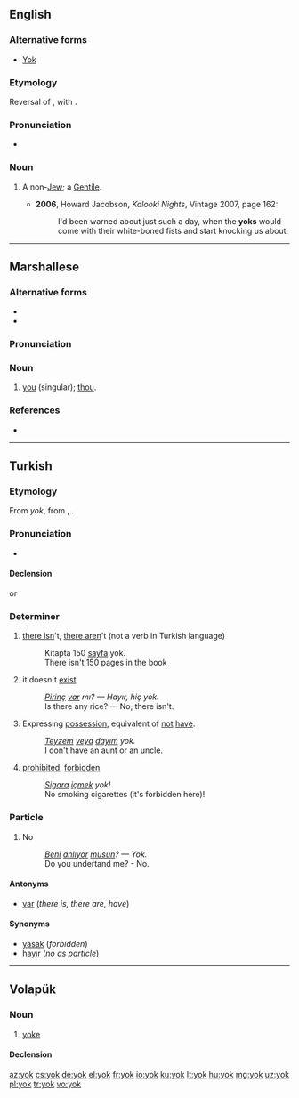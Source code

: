 ==English==

===Alternative forms===
* [[Yok]]

===Etymology===
Reversal of {{term|goy}}, with {{w|final devoicing}}.

===Pronunciation===
* {{IPA|/jɒk/|lang=en}}

===Noun===
{{en-noun}}

# {{label|en|pejorative}} A non-[[Jew]]; a [[Gentile]].
#* '''2006''', Howard Jacobson, ''Kalooki Nights'', Vintage 2007, page 162:
#*: I'd been warned about just such a day, when the '''yoks''' would come with their white-boned fists and start knocking us about.

----

==Marshallese==

===Alternative forms===
* {{l|mh|eok}}
* {{l|mh|yuk}}

===Pronunciation===
{{mh-ipa-rows|yo|yow|kw}}

===Noun===
{{head|mh|noun}}

# [[you]] (singular); [[thou]].

===References===
* {{meod-ref|MED2E.htm#eok}}

----

==Turkish==

===Etymology===
From {{etyl|otk|tr}} ''yok'', from {{etyl|trk-pro|tr}} {{m|trk-pro|*yōk}}, {{m|trk-pro|*jōk||is not, there is not}}.

===Pronunciation===
* {{IPA|/jok/|lang=tr}}

====Declension====
{{tr-noun-c|o|t|pred=+}}
or
{{tr-noun-c|o|t|stem=yoğ|poss=+}}

===Determiner===
{{head|tr|determiner}}

# [[there is]]n't, [[there are]]n't (not a verb in Turkish language)
#: Kitapta 150 [[sayfa]] yok.
#: There isn't 150 pages in the book
# it doesn't [[exist]]
#: ''[[Pirinç]] [[var]] mı? — Hayır, hiç yok.''
#: Is there any rice? — No, there isn't.
# Expressing [[possession]], equivalent of [[not]] [[have]].
#: ''[[teyze|Teyze]]m [[veya]] [[dayı]]m yok.''
#: I don't have an aunt or an uncle.
# [[prohibited]], [[forbidden]]
#: ''[[sigara|Sigara]] [[içmek]] yok!''
#: No smoking cigarettes (it's forbidden here)!

===Particle===
{{head|tr|participle}}

# No
#: ''[[beni|Beni]] [[anlamak|anlıyor]] [[mu|musun]]? — Yok.''
#: Do you undertand me? - No.

====Antonyms====
* [[var#Turkish|var]] (''there is, there are, have'')

====Synonyms====
* [[yasak]] (''forbidden'')
* [[hayır]] (''no as particle'')

----

==Volapük==

===Noun===
{{vo-noun}}

# [[yoke]]

====Declension====
{{vo-decl-noun}}

[[az:yok]]
[[cs:yok]]
[[de:yok]]
[[el:yok]]
[[fr:yok]]
[[io:yok]]
[[ku:yok]]
[[lt:yok]]
[[hu:yok]]
[[mg:yok]]
[[uz:yok]]
[[pl:yok]]
[[tr:yok]]
[[vo:yok]]